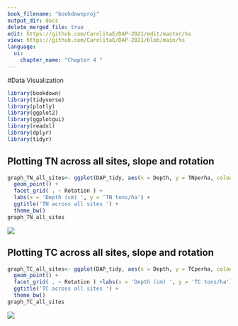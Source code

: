 ```yaml
---
book_filename: "bookdownproj"
output_dir: docs
delete_merged_file: true
edit: https://github.com/CarolitaE/DAP-2021/edit/master/%s
view: https://github.com/CarolitaE/DAP-2021/blob/main/%s
language:
  ui:
    chapter_name: "Chapter 4 "
---
```


#Data Visualization

```r
library(bookdown)
library(tidyverse)
library(plotly)
library(ggplot2)
library(ggplotgui)
library(readxl)
library(dplyr)
library(tidyr)
```

## Plotting TN across all sites, slope and rotation

```r
graph_TN_all_sites<- ggplot(DAP_tidy, aes(x = Depth, y = TNperha, colour = SLOPE)) +
  geom_point() +
  facet_grid( . ~ Rotation ) +
  labs(x = 'Depth (cm) ', y = 'TN tons/ha') +
  ggtitle('TN across all sites ') +
  theme_bw()
graph_TN_all_sites
```

![](images/image-2005288338.png)

## Plotting TC across all sites, slope and rotation

```r
graph_TC_all_sites<- ggplot(DAP_tidy, aes(x = Depth, y = TCperha, colour = SLOPE)) +
  geom_point() +
  facet_grid( . ~ Rotation ) +labs(x = 'Depth (cm) ', y = 'TC tons/ha') +
  ggtitle('TC across all sites ') +
  theme_bw()
graph_TC_all_sites

```

![](images/image-586511912.png)
